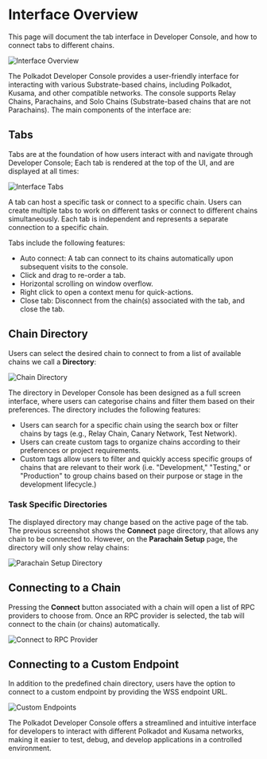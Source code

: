 # Interface Overview

This page will document the tab interface in Developer Console, and how to connect tabs to different chains.

![Interface Overview](/png/interface-overview/hero.png)

The Polkadot Developer Console provides a user-friendly interface for interacting with various Substrate-based chains, including Polkadot, Kusama, and other compatible networks. The console supports Relay Chains, Parachains, and Solo Chains (Substrate-based chains that are not Parachains). The main components of the interface are:

## Tabs 

Tabs are at the foundation of how users interact with and navigate through Developer Console; Each tab is rendered at the top of the UI, and are displayed at all times:

![Interface Tabs](/png/interface-overview/interface-tabs.png)

A tab can host a specific task or connect to a specific chain. Users can create multiple tabs to work on different tasks or connect to different chains simultaneously. Each tab is independent and represents a separate connection to a specific chain.

Tabs include the following features:
- Auto connect: A tab can connect to its chains automatically upon subsequent visits to the console.
- Click and drag to re-order a tab.
- Horizontal scrolling on window overflow.
- Right click to open a context menu for quick-actions.
- Close tab: Disconnect from the chain(s) associated with the tab, and close the tab.

## Chain Directory

Users can select the desired chain to connect to from a list of available chains we call a __Directory__:

![Chain Directory](/png/interface-overview/chain-directory.png)

The directory in Developer Console has been designed as a full screen interface, where users can categorise chains and filter them based on their preferences. The directory includes the following features:

- Users can search for a specific chain using the search box or filter chains by tags (e.g., Relay Chain, Canary Network, Test Network).
- Users can create custom tags to organize chains according to their preferences or project requirements.
- Custom tags allow users to filter and quickly access specific groups of chains that are relevant to their work (i.e. "Development," "Testing," or "Production" to group chains based on their purpose or stage in the development lifecycle.)

### Task Specific Directories

The displayed directory may change based on the active page of the tab. The previous screenshot shows the __Connect__ page directory, that allows any chain to be connected to. However, on the __Parachain Setup__ page, the directory will only show relay chains:

![Parachain Setup Directory](/png/interface-overview/parachain-setup-directory.png)

## Connecting to a Chain

Pressing the __Connect__ button associated with a chain will open a list of RPC providers to choose from. Once an RPC provider is selected, the tab will connect to the chain (or chains) automatically.

![Connect to RPC Provider](/png/interface-overview/connect-rpc-providers.png)

## Connecting to a Custom Endpoint

In addition to the predefined chain directory, users have the option to connect to a custom endpoint by providing the WSS endpoint URL.

![Custom Endpoints](/png/interface-overview/connect-custom-endpoint.png)

The Polkadot Developer Console offers a streamlined and intuitive interface for developers to interact with different Polkadot and Kusama networks, making it easier to test, debug, and develop applications in a controlled environment.